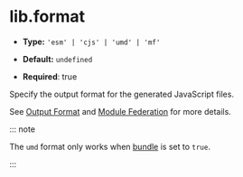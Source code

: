 # lib.format

- **Type:** `'esm' | 'cjs' | 'umd' | 'mf'`

- **Default:** `undefined`

- **Required**: true

Specify the output format for the generated JavaScript files.

See [Output Format](/guide/basic/output-format) and [Module Federation](/guide/advanced/module-federation) for more details.

::: note

The `umd` format only works when [bundle](/config/lib/bundle) is set to `true`.

:::
